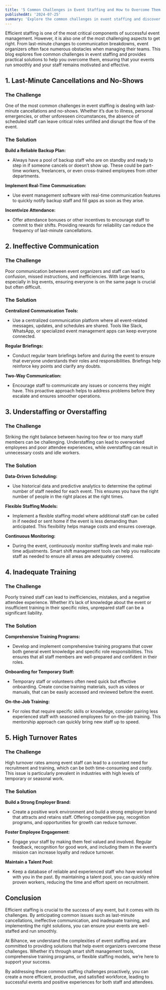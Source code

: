 ```yaml
---
title: '5 Common Challenges in Event Staffing and How to Overcome Them'
publishedAt: '2024-07-25'
summary: 'Explore the common challenges in event staffing and discover practical solutions to ensure smooth and efficient staffing for your events.'
---
```


Efficient staffing is one of the most critical components of successful event management. However, it is also one of the most challenging aspects to get right. From last-minute changes to communication breakdowns, event organizers often face numerous obstacles when managing their teams. This blog explores five common challenges in event staffing and provides practical solutions to help you overcome them, ensuring that your events run smoothly and your staff remains motivated and effective.

## 1. **Last-Minute Cancellations and No-Shows**

### The Challenge

One of the most common challenges in event staffing is dealing with last-minute cancellations and no-shows. Whether it’s due to illness, personal emergencies, or other unforeseen circumstances, the absence of scheduled staff can leave critical roles unfilled and disrupt the flow of the event.

### The Solution

**Build a Reliable Backup Plan:**
- Always have a pool of backup staff who are on standby and ready to step in if someone cancels or doesn’t show up. These could be part-time workers, freelancers, or even cross-trained employees from other departments.
  
**Implement Real-Time Communication:**
- Use event management software with real-time communication features to quickly notify backup staff and fill gaps as soon as they arise.

**Incentivize Attendance:**
- Offer attendance bonuses or other incentives to encourage staff to commit to their shifts. Providing rewards for reliability can reduce the frequency of last-minute cancellations.

## 2. **Ineffective Communication**

### The Challenge

Poor communication between event organizers and staff can lead to confusion, missed instructions, and inefficiencies. With large teams, especially in big events, ensuring everyone is on the same page is crucial but often difficult.

### The Solution

**Centralized Communication Tools:**
- Use a centralized communication platform where all event-related messages, updates, and schedules are shared. Tools like Slack, WhatsApp, or specialized event management apps can keep everyone connected.

**Regular Briefings:**
- Conduct regular team briefings before and during the event to ensure that everyone understands their roles and responsibilities. Briefings help reinforce key points and clarify any doubts.

**Two-Way Communication:**
- Encourage staff to communicate any issues or concerns they might have. This proactive approach helps to address problems before they escalate and ensures smoother operations.

## 3. **Understaffing or Overstaffing**

### The Challenge

Striking the right balance between having too few or too many staff members can be challenging. Understaffing can lead to overworked employees and poor attendee experiences, while overstaffing can result in unnecessary costs and idle workers.

### The Solution

**Data-Driven Scheduling:**
- Use historical data and predictive analytics to determine the optimal number of staff needed for each event. This ensures you have the right number of people in the right places at the right times.

**Flexible Staffing Models:**
- Implement a flexible staffing model where additional staff can be called in if needed or sent home if the event is less demanding than anticipated. This flexibility helps manage costs and ensures coverage.

**Continuous Monitoring:**
- During the event, continuously monitor staffing levels and make real-time adjustments. Smart shift management tools can help you reallocate staff as needed to ensure all areas are adequately covered.

## 4. **Inadequate Training**

### The Challenge

Poorly trained staff can lead to inefficiencies, mistakes, and a negative attendee experience. Whether it’s lack of knowledge about the event or insufficient training in their specific roles, unprepared staff can be a significant liability.

### The Solution

**Comprehensive Training Programs:**
- Develop and implement comprehensive training programs that cover both general event knowledge and specific role responsibilities. This ensures that all staff members are well-prepared and confident in their roles.

**Onboarding for Temporary Staff:**
- Temporary staff or volunteers often need quick but effective onboarding. Create concise training materials, such as videos or manuals, that can be easily accessed and reviewed before the event.

**On-the-Job Training:**
- For roles that require specific skills or knowledge, consider pairing less experienced staff with seasoned employees for on-the-job training. This mentorship approach can quickly bring new staff up to speed.

## 5. **High Turnover Rates**

### The Challenge

High turnover rates among event staff can lead to a constant need for recruitment and training, which can be both time-consuming and costly. This issue is particularly prevalent in industries with high levels of temporary or seasonal work.

### The Solution

**Build a Strong Employer Brand:**
- Create a positive work environment and build a strong employer brand that attracts and retains staff. Offering competitive pay, recognition programs, and opportunities for growth can reduce turnover.

**Foster Employee Engagement:**
- Engage your staff by making them feel valued and involved. Regular feedback, recognition for good work, and including them in the event’s mission can increase loyalty and reduce turnover.

**Maintain a Talent Pool:**
- Keep a database of reliable and experienced staff who have worked with you in the past. By maintaining a talent pool, you can quickly rehire proven workers, reducing the time and effort spent on recruitment.

## Conclusion

Efficient staffing is crucial to the success of any event, but it comes with its challenges. By anticipating common issues such as last-minute cancellations, ineffective communication, and inadequate training, and implementing the right solutions, you can ensure your events are well-staffed and run smoothly.

At Bihance, we understand the complexities of event staffing and are committed to providing solutions that help event organizers overcome these challenges. Whether it’s through smart shift management tools, comprehensive training programs, or flexible staffing models, we’re here to support your success.

By addressing these common staffing challenges proactively, you can create a more efficient, productive, and satisfied workforce, leading to successful events and positive experiences for both staff and attendees.